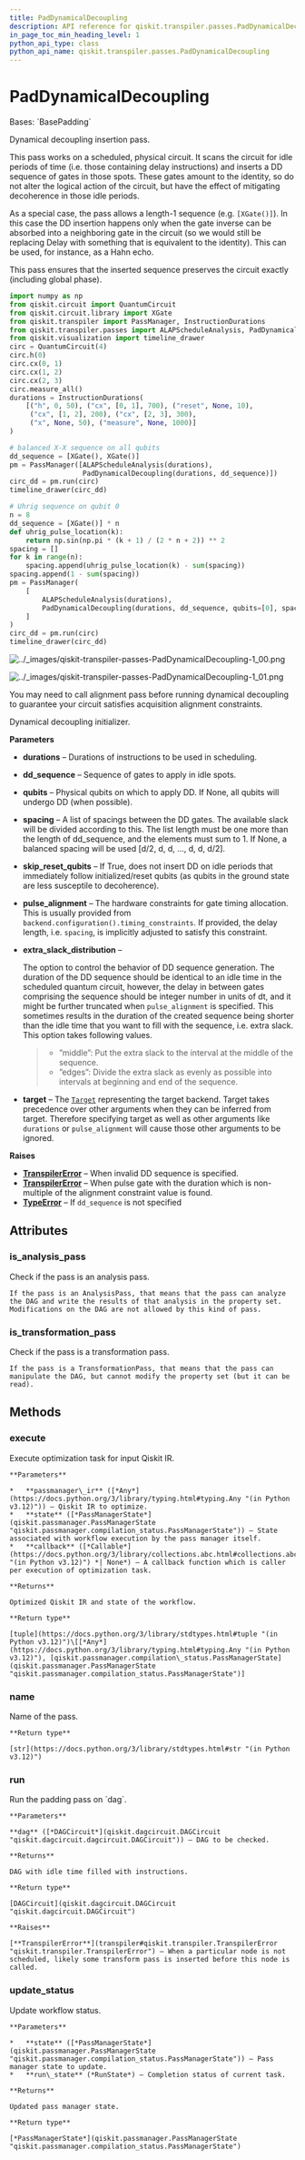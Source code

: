 ```yaml
---
title: PadDynamicalDecoupling
description: API reference for qiskit.transpiler.passes.PadDynamicalDecoupling
in_page_toc_min_heading_level: 1
python_api_type: class
python_api_name: qiskit.transpiler.passes.PadDynamicalDecoupling
---
```


# PadDynamicalDecoupling

<Class id="qiskit.transpiler.passes.PadDynamicalDecoupling" isDedicatedPage={true} github="https://github.com/Qiskit/qiskit/tree/main/qiskit/transpiler/passes/scheduling/padding/dynamical_decoupling.py#L36-L410" signature="qiskit.transpiler.passes.PadDynamicalDecoupling(*args, **kwargs)">
  Bases: `BasePadding`

  Dynamical decoupling insertion pass.

  This pass works on a scheduled, physical circuit. It scans the circuit for idle periods of time (i.e. those containing delay instructions) and inserts a DD sequence of gates in those spots. These gates amount to the identity, so do not alter the logical action of the circuit, but have the effect of mitigating decoherence in those idle periods.

  As a special case, the pass allows a length-1 sequence (e.g. `[XGate()]`). In this case the DD insertion happens only when the gate inverse can be absorbed into a neighboring gate in the circuit (so we would still be replacing Delay with something that is equivalent to the identity). This can be used, for instance, as a Hahn echo.

  This pass ensures that the inserted sequence preserves the circuit exactly (including global phase).

  ```python
  import numpy as np
  from qiskit.circuit import QuantumCircuit
  from qiskit.circuit.library import XGate
  from qiskit.transpiler import PassManager, InstructionDurations
  from qiskit.transpiler.passes import ALAPScheduleAnalysis, PadDynamicalDecoupling
  from qiskit.visualization import timeline_drawer
  circ = QuantumCircuit(4)
  circ.h(0)
  circ.cx(0, 1)
  circ.cx(1, 2)
  circ.cx(2, 3)
  circ.measure_all()
  durations = InstructionDurations(
      [("h", 0, 50), ("cx", [0, 1], 700), ("reset", None, 10),
       ("cx", [1, 2], 200), ("cx", [2, 3], 300),
       ("x", None, 50), ("measure", None, 1000)]
  )

  # balanced X-X sequence on all qubits
  dd_sequence = [XGate(), XGate()]
  pm = PassManager([ALAPScheduleAnalysis(durations),
                    PadDynamicalDecoupling(durations, dd_sequence)])
  circ_dd = pm.run(circ)
  timeline_drawer(circ_dd)

  # Uhrig sequence on qubit 0
  n = 8
  dd_sequence = [XGate()] * n
  def uhrig_pulse_location(k):
      return np.sin(np.pi * (k + 1) / (2 * n + 2)) ** 2
  spacing = []
  for k in range(n):
      spacing.append(uhrig_pulse_location(k) - sum(spacing))
  spacing.append(1 - sum(spacing))
  pm = PassManager(
      [
          ALAPScheduleAnalysis(durations),
          PadDynamicalDecoupling(durations, dd_sequence, qubits=[0], spacing=spacing),
      ]
  )
  circ_dd = pm.run(circ)
  timeline_drawer(circ_dd)
  ```

  ![../\_images/qiskit-transpiler-passes-PadDynamicalDecoupling-1\_00.png](/images/api/qiskit/dev/qiskit-transpiler-passes-PadDynamicalDecoupling-1_00.png)

  ![../\_images/qiskit-transpiler-passes-PadDynamicalDecoupling-1\_01.png](/images/api/qiskit/dev/qiskit-transpiler-passes-PadDynamicalDecoupling-1_01.png)

  <Admonition title="Note" type="note">
    You may need to call alignment pass before running dynamical decoupling to guarantee your circuit satisfies acquisition alignment constraints.
  </Admonition>

  Dynamical decoupling initializer.

  **Parameters**

  *   **durations** – Durations of instructions to be used in scheduling.

  *   **dd\_sequence** – Sequence of gates to apply in idle spots.

  *   **qubits** – Physical qubits on which to apply DD. If None, all qubits will undergo DD (when possible).

  *   **spacing** – A list of spacings between the DD gates. The available slack will be divided according to this. The list length must be one more than the length of dd\_sequence, and the elements must sum to 1. If None, a balanced spacing will be used \[d/2, d, d, …, d, d, d/2].

  *   **skip\_reset\_qubits** – If True, does not insert DD on idle periods that immediately follow initialized/reset qubits (as qubits in the ground state are less susceptile to decoherence).

  *   **pulse\_alignment** – The hardware constraints for gate timing allocation. This is usually provided from `backend.configuration().timing_constraints`. If provided, the delay length, i.e. `spacing`, is implicitly adjusted to satisfy this constraint.

  *   **extra\_slack\_distribution** –

      The option to control the behavior of DD sequence generation. The duration of the DD sequence should be identical to an idle time in the scheduled quantum circuit, however, the delay in between gates comprising the sequence should be integer number in units of dt, and it might be further truncated when `pulse_alignment` is specified. This sometimes results in the duration of the created sequence being shorter than the idle time that you want to fill with the sequence, i.e. extra slack. This option takes following values.

      > *   ”middle”: Put the extra slack to the interval at the middle of the sequence.
      > *   ”edges”: Divide the extra slack as evenly as possible into intervals at beginning and end of the sequence.

  *   **target** – The [`Target`](qiskit.transpiler.Target "qiskit.transpiler.Target") representing the target backend. Target takes precedence over other arguments when they can be inferred from target. Therefore specifying target as well as other arguments like `durations` or `pulse_alignment` will cause those other arguments to be ignored.

  **Raises**

  *   [**TranspilerError**](transpiler#qiskit.transpiler.TranspilerError "qiskit.transpiler.TranspilerError") – When invalid DD sequence is specified.
  *   [**TranspilerError**](transpiler#qiskit.transpiler.TranspilerError "qiskit.transpiler.TranspilerError") – When pulse gate with the duration which is non-multiple of the alignment constraint value is found.
  *   [**TypeError**](https://docs.python.org/3/library/exceptions.html#TypeError "(in Python v3.12)") – If `dd_sequence` is not specified

  ## Attributes

  ### is\_analysis\_pass

  <Attribute id="qiskit.transpiler.passes.PadDynamicalDecoupling.is_analysis_pass" name="is_analysis_pass">
    Check if the pass is an analysis pass.

    If the pass is an AnalysisPass, that means that the pass can analyze the DAG and write the results of that analysis in the property set. Modifications on the DAG are not allowed by this kind of pass.
  </Attribute>

  ### is\_transformation\_pass

  <Attribute id="qiskit.transpiler.passes.PadDynamicalDecoupling.is_transformation_pass" name="is_transformation_pass">
    Check if the pass is a transformation pass.

    If the pass is a TransformationPass, that means that the pass can manipulate the DAG, but cannot modify the property set (but it can be read).
  </Attribute>

  ## Methods

  ### execute

  <Function id="qiskit.transpiler.passes.PadDynamicalDecoupling.execute" name="execute" github="https://github.com/Qiskit/qiskit/tree/main/qiskit/transpiler/basepasses.py#L189-L211" signature="execute(passmanager_ir, state, callback=None)">
    Execute optimization task for input Qiskit IR.

    **Parameters**

    *   **passmanager\_ir** ([*Any*](https://docs.python.org/3/library/typing.html#typing.Any "(in Python v3.12)")) – Qiskit IR to optimize.
    *   **state** ([*PassManagerState*](qiskit.passmanager.PassManagerState "qiskit.passmanager.compilation_status.PassManagerState")) – State associated with workflow execution by the pass manager itself.
    *   **callback** ([*Callable*](https://docs.python.org/3/library/collections.abc.html#collections.abc.Callable "(in Python v3.12)") *| None*) – A callback function which is caller per execution of optimization task.

    **Returns**

    Optimized Qiskit IR and state of the workflow.

    **Return type**

    [tuple](https://docs.python.org/3/library/stdtypes.html#tuple "(in Python v3.12)")\[[*Any*](https://docs.python.org/3/library/typing.html#typing.Any "(in Python v3.12)"), [qiskit.passmanager.compilation\_status.PassManagerState](qiskit.passmanager.PassManagerState "qiskit.passmanager.compilation_status.PassManagerState")]
  </Function>

  ### name

  <Function id="qiskit.transpiler.passes.PadDynamicalDecoupling.name" name="name" github="https://github.com/Qiskit/qiskit/tree/main/qiskit/passmanager/base_tasks.py#L68-L70" signature="name()">
    Name of the pass.

    **Return type**

    [str](https://docs.python.org/3/library/stdtypes.html#str "(in Python v3.12)")
  </Function>

  ### run

  <Function id="qiskit.transpiler.passes.PadDynamicalDecoupling.run" name="run" github="https://github.com/Qiskit/qiskit/tree/main/qiskit/transpiler/passes/scheduling/padding/base_padding.py#L71-L166" signature="run(dag)">
    Run the padding pass on `dag`.

    **Parameters**

    **dag** ([*DAGCircuit*](qiskit.dagcircuit.DAGCircuit "qiskit.dagcircuit.dagcircuit.DAGCircuit")) – DAG to be checked.

    **Returns**

    DAG with idle time filled with instructions.

    **Return type**

    [DAGCircuit](qiskit.dagcircuit.DAGCircuit "qiskit.dagcircuit.DAGCircuit")

    **Raises**

    [**TranspilerError**](transpiler#qiskit.transpiler.TranspilerError "qiskit.transpiler.TranspilerError") – When a particular node is not scheduled, likely some transform pass is inserted before this node is called.
  </Function>

  ### update\_status

  <Function id="qiskit.transpiler.passes.PadDynamicalDecoupling.update_status" name="update_status" github="https://github.com/Qiskit/qiskit/tree/main/qiskit/transpiler/basepasses.py#L213-L221" signature="update_status(state, run_state)">
    Update workflow status.

    **Parameters**

    *   **state** ([*PassManagerState*](qiskit.passmanager.PassManagerState "qiskit.passmanager.compilation_status.PassManagerState")) – Pass manager state to update.
    *   **run\_state** (*RunState*) – Completion status of current task.

    **Returns**

    Updated pass manager state.

    **Return type**

    [*PassManagerState*](qiskit.passmanager.PassManagerState "qiskit.passmanager.compilation_status.PassManagerState")
  </Function>
</Class>

